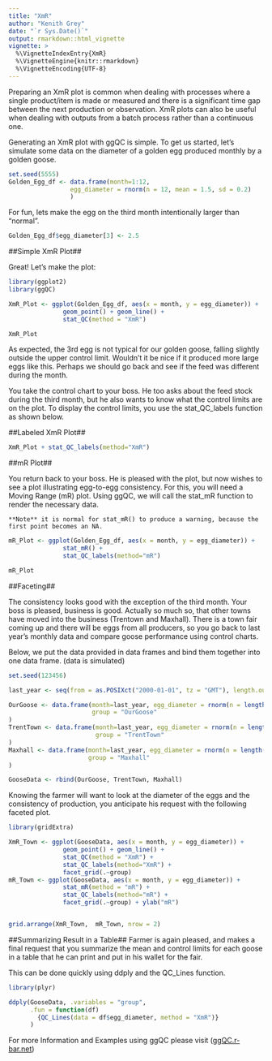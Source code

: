 ```yaml
---
title: "XmR"
author: "Kenith Grey"
date: "`r Sys.Date()`"
output: rmarkdown::html_vignette
vignette: >
  %\VignetteIndexEntry{XmR}
  %\VignetteEngine{knitr::rmarkdown}
  %\VignetteEncoding{UTF-8}
---
```


Preparing an XmR plot is common when dealing with processes where a single product/item is made or measured and there is a significant time gap between the next production or observation. XmR plots can also be useful when dealing with outputs from a batch process rather than a continuous one. 

Generating an XmR plot with ggQC is simple. To get us started, let's simulate some data on the diameter of a golden egg produced monthly by a golden goose. 


```r
set.seed(5555)
Golden_Egg_df <- data.frame(month=1:12,
                 egg_diameter = rnorm(n = 12, mean = 1.5, sd = 0.2)
                 )
```

For fun, lets make the egg on the third month intentionally larger than "normal". 

```r
Golden_Egg_df$egg_diameter[3] <- 2.5
```

##Simple XmR Plot##

Great! Let's make the plot:

```r
library(ggplot2)
library(ggQC)

XmR_Plot <- ggplot(Golden_Egg_df, aes(x = month, y = egg_diameter)) +
               geom_point() + geom_line() + 
               stat_QC(method = "XmR")

XmR_Plot
```

As expected, the 3rd egg is not typical for our golden goose, falling slightly outside the upper control limit. Wouldn't it be nice if it produced more large eggs like this. Perhaps we should go back and see if the feed was different during the month. 

You take the control chart to your boss. He too asks about the feed stock during the third month, but he also wants to know what the control limits are on the plot. To display the control limits, you use the stat_QC_labels function as shown below. 

##Labeled XmR Plot##

```r
XmR_Plot + stat_QC_labels(method="XmR")
```

##mR Plot##

You return back to your boss. He is pleased with the plot, but now wishes to see a plot illustrating egg-to-egg consistency. For this, you will need a Moving Range (mR) plot. Using ggQC, we will call the stat_mR function to render the necessary data. 

    **Note** it is normal for stat_mR() to produce a warning, because the first point becomes an NA. 

```r
mR_Plot <- ggplot(Golden_Egg_df, aes(x = month, y = egg_diameter)) +
               stat_mR() + 
               stat_QC_labels(method="mR")

mR_Plot
```

##Faceting##

The consistency looks good with the exception of the third month. Your boss is pleased, business is good. Actually so much so, that other towns have moved into the business (Trentown and Maxhall). There is a town fair coming up and there will be eggs from all producers, so you go back to last year's monthly data and compare goose performance using control charts.

Below, we put the data provided in data frames and bind them together into one data frame. (data is simulated)  
```r
set.seed(123456)

last_year <- seq(from = as.POSIXct("2000-01-01", tz = "GMT"), length.out = 12, by = "month")

OurGoose <- data.frame(month=last_year, egg_diameter = rnorm(n = length(last_year), mean = 1.5, sd = 0.2),
                       group = "OurGoose"
)
TrentTown <- data.frame(month=last_year, egg_diameter = rnorm(n = length(last_year), mean = 2.5, sd = 0.6),
                        group = "TrentTown"
)
Maxhall <- data.frame(month=last_year, egg_diameter = rnorm(n = length(last_year), mean = .5, sd = 0.1),
                      group = "Maxhall"
)

GooseData <- rbind(OurGoose, TrentTown, Maxhall)
```

Knowing the farmer will want to look at the diameter of the eggs and the consistency of production, you anticipate his request with the following faceted plot. 

```r
library(gridExtra)

XmR_Town <- ggplot(GooseData, aes(x = month, y = egg_diameter)) +
               geom_point() + geom_line() + 
               stat_QC(method = "XmR") + 
               stat_QC_labels(method="XmR") +
               facet_grid(.~group) 
mR_Town <- ggplot(GooseData, aes(x = month, y = egg_diameter)) +
               stat_mR(method = "mR") + 
               stat_QC_labels(method="mR") +
               facet_grid(.~group) + ylab("mR")


grid.arrange(XmR_Town,  mR_Town, nrow = 2)
```

##Summarizing Result in a Table##
Farmer is again pleased, and makes a final request that you summarize the mean and control limits for each goose in a table that he can print and put in his wallet for the fair. 

This can be done quickly using ddply and the QC_Lines function. 

```r
library(plyr)

ddply(GooseData, .variables = "group", 
      .fun = function(df)
        {QC_Lines(data = df$egg_diameter, method = "XmR")}
      )
```

For more Information and Examples using ggQC please visit 
([ggQC.r-bar.net](http://ggQC.r-bar.net/index.html))








